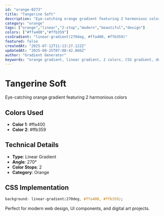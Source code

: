 ```yaml
---
id: "orange-0273"
title: "Tangerine Soft"
description: "Eye-catching orange gradient featuring 2 harmonious colors"
category: "orange"
tags: ["orange","linear","2-stop","modern","beautiful","design"]
colors: ["#ffa400","#ffb359"]
cssGradient: "linear-gradient(270deg, #ffa400, #ffb359)"
featured: false
createdAt: "2025-07-12T11:13:27.122Z"
updatedAt: "2025-08-25T07:08:42.866Z"
author: "Gradient Generator"
keywords: "orange gradient, linear gradient, 2 colors, CSS gradient, design, #ffa400, #ffb359"
---
```


# Tangerine Soft

Eye-catching orange gradient featuring 2 harmonious colors

## Colors Used
- **Color 1**: #ffa400
- **Color 2**: #ffb359

## Technical Details
- **Type**: Linear Gradient
- **Angle**: 270°
- **Color Stops**: 2
- **Category**: Orange

## CSS Implementation
```css
background: linear-gradient(270deg, #ffa400, #ffb359);
```

Perfect for modern web design, UI components, and digital art projects.
